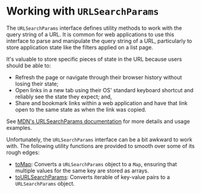 
# Working with `URLSearchParams`

<Meta title="Utils/URLSearchParams" />

The `URLSearchParams` interface defines utility methods to work with the query string of a URL. It is common for
web applications to use this interface to parse and manipulate the query string of a URL, particularly to store
application state like the filters applied on a list page.

It's valuable to store specific pieces of state in the URL because users should be able to:

- Refresh the page or navigate through their browser history without losing their state;
- Open links in a new tab using their OS' standard keyboard shortcut and reliably see the state they expect; and,
- Share and bookmark links within a web application and have that link open to the same state as when the link was
  copied.

See [MDN's URLSearchParams documentation](https://developer.mozilla.org/en-US/docs/Web/API/URLSearchParams) for
more details and usage examples.

Unfortunately, the `URLSearchParams` interface can be a bit awkward to work with. The following utility functions
are provided to smooth over some of its rough edges:

- [toMap](?path=/docs/utils-urlsearchparams-tomap--docs): Converts a `URLSearchParams` object to a `Map`, ensuring that multiple values for the same key are stored as arrays.
- [toURLSearchParams](?path=/docs/utils-urlsearchparams-tourlsearchparams--docs): Converts iterable of key-value pairs to a `URLSearchParams` object.
